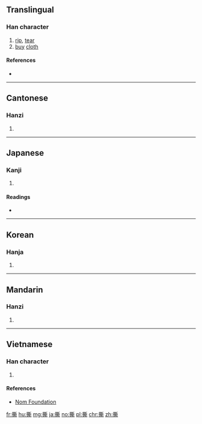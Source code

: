 ==Translingual==

===Han character===
{{Han char|rn=64|rad=手|as=12|sn=15|four=52021|canj=QTCL|ids=⿰扌斯}}

# [[rip]], [[tear]]
# [[buy]] [[cloth]]

====References====
* {{Han ref|kx=0454.150|dkj=12705|dj=0803.290|hdz=31953.060|uh=6495|ud=25749|bh=BCB9|bd=48313}}

----

==Cantonese==

===Hanzi===
{{yue-hanzi|jyut=[[si1]]|y=si1}}

# {{defn|lang=yue|sort=手12}}

----

==Japanese==

===Kanji===
{{ja-kanji|grade=|rs=手12}}

# {{defn|lang=ja|sort=手12}}

====Readings====
* {{ja-readings|on=[[せい]] (sei), [[さい]] (sai), [[し]] (shi)|kun=[[さく]] (saku)}}

----

==Korean==

===Hanja===
{{ko-hanja|hangeul=서|eumhun=|rv=seo|mr=sŏ|y=se}}

# {{defn|lang=ko|sort=手12}}

----

==Mandarin==

===Hanzi===
{{cmn-hanzi|pin=[[sī]] ([[si1]])|wg=ssu<sup>1</sup>}}

# {{defn|lang=cmn|sort=手12}}

----

==Vietnamese==

===Han character===
{{vi-readings|rs=手12| hanviet = [[tê]], [[ti]]}}

# {{defn|lang=vi|sort=手12}}

====References====
*[http://nomfoundation.org/common/nom_details.php?codepoint=6495 Nom Foundation]

[[fr:撕]]
[[hu:撕]]
[[mg:撕]]
[[ja:撕]]
[[no:撕]]
[[pl:撕]]
[[chr:撕]]
[[zh:撕]]